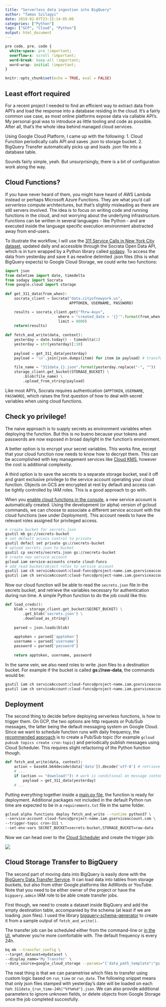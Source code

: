 ```yaml
---
title: "Serverless data ingestion into BigQuery"
author: "Tamas Szilagyi"
date: 2019-02-07T23:15:14-05:00
categories: ["Python"]
tags: ["GCP", "Cloud", "Python"]
output: html_document
---
```


```css
pre code, pre, code {
  white-space: pre !important;
  overflow-x: scroll !important;
  word-break: keep-all !important;
  word-wrap: initial !important;
}
```

```r
knitr::opts_chunk$set(echo = TRUE, eval = FALSE)
```

## Least effort required

For a recent project I needed to find an efficient way to extract data from API's and load the response into a database residing in the cloud. It's a fairly common use case, as most online platforms expose data via callable API's. My personal goal was to introduce as little tooling and code as possible. After all, that's the whole idea behind managed cloud services.

Using Google Cloud Platform, I came up with the following: 1. Cloud Function periodically calls API and saves .json to storage bucket. 2. BigQuery Transfer automatically picks up and loads .json file into a database table.

Sounds fairly simple, yeah. But unsurprisingly, there is a bit of configuration work along the way. 

## Cloud Functions?

If you have never heard of them, you might have heard of AWS Lambda instead or perhaps Microsoft Azure Functions. They are what you'd call *serverless* compute architectures, but that's slightly misleading as there are still servers involved. The idea is to focus on writing code and running functions in the cloud, and not worrying about the underlying infrastructure. Functions can be written in several languages - like Python - and are executed inside the language specific execution environment abstracted away from end-users.

To illustrate the workflow, I will use the [311 Service Calls in New York City dataset](https://data.cityofnewyork.us/Social-Services/311-Service-Requests-from-2010-to-Present/erm2-nwe9), updated daily and accessible through the Socrata Open Data API, which is in turn wrapped by a Python library called [sodapy](https://github.com/xmunoz/sodapy). To access the data from yesterday and save it as newline delimited .json files (this is what BigQuery expects) to Google Cloud Storage, we could write two functions:

```python
import json
from datetime import date, timedelta
from sodapy import Socrata
from google.cloud import storage
 
def get_311_data(from_when):
    socrata_client = Socrata("data.cityofnewyork.us", 
                             APPTOKEN, USERNAME, PASSWORD)

    results = socrata_client.get("fhrw-4uyv", 
                        where = "created_date > '{}'".format(from_when),
                        limit = 8000)
    return(results) 
    
def fetch_and_write(data, context):
    yesterday = date.today() - timedelta(1)
    yesterday = str(yesterday)[:10]
    
    payload = get_311_data(yesterday) 
    payload = '\n'.join(json.dumps(item) for item in payload) # transform to ND json
    
    file_name = "311data_{}.json".format(yesterday.replace("-", ""))
    storage_client.get_bucket(STORAGE_BUCKET) \
        .blob(file_name) \
        .upload_from_string(payload)

```

Like most API's, Socrata requires authentication (`APPTOKEN`, `USERNAME`, `PASSWORD`), which raises the first question of how to deal with secret variables when using cloud functions. 

## Check yo privilege!

The naive approach is to supply secrets as environment variables when deploying the function. But this is no bueno because your tokens and passwords are now exposed in broad daylight in the function's environment. 

A better option is to encrypt your secret variables. This works fine, except that your cloud function now needs to know how to decrypt them. This can be accomplished with key management services like [Cloud KMS](https://cloud.google.com/kms/), however the cost is additional complexity.

A third option is to save the secrets to a separate storage bucket, seal it off and grant exclusive privilege to the service account operating your cloud function. Objects on GCS are encrypted at rest by default and access can be tightly controlled by IAM roles. This is a good approach to go with.

When you [enable cloud functions in the console](https://console.cloud.google.com/functions), a new service account is automatically created. Using the development (or alpha) version of gcloud commands, we can choose to associate a different service account with the cloud functions (see under *Deployment*). This account needs to have the relevant roles assigned for privileged access.

```bash
# create bucket for secrets.json
gsutil mb gs://secrets-bucket 
# set default access control to private
gsutil defacl set private gs://secrets-bucket 
# upload secrets.json to bucket
gsutil cp secrets/secrets.json gs://secrets-bucket 
# create new service account
gcloud iam service-accounts create cloud-funcs 
# add read bucket/object roles to service account
gsutil iam ch serviceAccount:cloud-funcs@project-name.iam.gserviceaccount.com:legacyBucketReader gs://secrets-bucket 
gsutil iam ch serviceAccount:cloud-funcs@project-name.iam.gserviceaccount.com:legacyObjectReader gs://secrets-bucket/secrets.json
```

Now our cloud function will be able to read the `secrets.json` file in the secrets bucket, and retrieve the variables necessary for authentication during run time. A simple Python function to do the job could like this:

```python
def load_creds():
    blob = storage_client.get_bucket(SECRET_BUCKET) \
        .get_blob('secrets.json') \
        .download_as_string()
        
    parsed = json.loads(blob)
    
    apptoken = parsed['apptoken']
    username = parsed['username']
    password = parsed['password']
    
    return apptoken, username, password
```

In the same vein, we also need roles to write .json files to a destination bucket. For example if the bucket is called **gs://raw-data**, the commands would be:

```bash
gsutil iam ch serviceAccount:cloud-funcs@project-name.iam.gserviceaccount.com:legacyBucketReader gs://raw-data
gsutil iam ch serviceAccount:cloud-funcs@project-name.iam.gserviceaccount.com:objectCreator gs://raw-data
```

## Deployment

The second thing to decide before deploying serverless functions, is how to trigger them. On GCP, the two options are http requests or Pub/Sub messages, the latter being the default messaging system on Google Cloud. Since we want to schedule function runs with daily frequency, the [recommended approach](https://cloud.google.com/scheduler/docs/tut-pub-sub) is to create a Pub/Sub topic (for example `gcloud pubsub topics create cron-topic`) and periodically publish messages using Cloud Scheduler. This requires slight refactoring of the Python function though.

```python
def fetch_and_write(data, context):
    action = base64.b64decode(data['data']).decode('utf-8') # retrieve pubsub message
    # ...
    if (action == "download!"): # work is conditional on message content
        payload = get_311_data(yesterday) 
    # ...

```

Putting everything together inside a [main.py file](https://github.com/mtoto/cloud-sql-db/blob/master/extract/main.py), the function is ready for deployment. Additional packages not included in the default Python run time are expected to be in a `requirements.txt` file in the same folder.

```bash
gcloud alpha functions deploy fetch_and_write --runtime python37 \ 
--service-account cloud-funcs@project-name.iam.gserviceaccount.com \
--trigger-topic cron-311 \
--set-env-vars SECRET_BUCKET=secrets-bucket,STORAGE_BUCKET=raw-data
```

Now we can head over to the [Cloud Scheduler](https://console.cloud.google.com/cloudscheduler) and create the trigger job:

![](https://raw.githubusercontent.com/mtoto/mtoto.github.io/master/blog/2019/schedule.png
)

## Cloud Storage Transfer to BigQuery

The second part of moving data into BigQuery is easily done with the [BigQuery Data Transfer Service](https://cloud.google.com/bigquery/docs/transfer-service-overview). It can load data into tables from storage buckets, but also from other Google platforms like AdWords or YouTube. Note that you need to be either owner of the project or have the `bigquery.admin` IAM role to be able create transfer jobs. 

First though, we need to create a dataset inside BigQuery and add the empty destination table, accompanied by the schema (at least if we are loading .json files). I used the library [bigquery-schema-generator](https://pypi.org/project/bigquery-schema-generator/) to create it from a sample output of `fetch_and_write()`.

The transfer job can be scheduled either from the command-line or [in the UI](https://bigquery.cloud.google.com/transfers), whatever you're more comfortable with. The default frequency is every 24h.

```bash
bq mk --transfer_config \
--target_dataset=mydataset \
--display_name='My Transfer' \
--data_source=google_cloud_storage --params="{'data_path_template":"gs://raw-data/311data_{run_time-24h|\"%Y%m%d\"}.json","destination_table_name_template":"DATA","file_format":"JSON"}' 
```

The neat thing is that we can parametrise which files to transfer using custom logic based on `run_time` or `run_date`. The following snippet means that only json files stamped with yesterday's date will be loaded on each run: `311data_{run_time-24h|"%Y%m%d"}.json`. We can also provide additional parameters to ignore unknown fields, or delete objects from Google Storage once the job completed succesfully.
